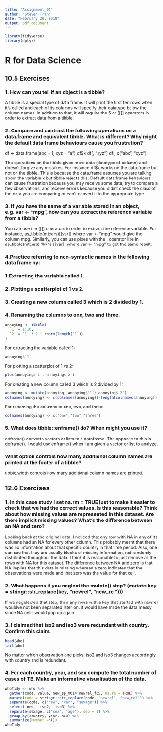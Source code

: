 ```yaml
---
title: "Assignment_04"
author: "Steven Tran"
date: "February 20, 2018"
output: pdf_document
---
```

```R
library(tidyverse)
library(dplyr)
```

# R for Data Science
## 10.5 Exercises
### 1. How can you tell if an object is a tibble?

A tibble is a special type of data frame. It will print the first ten rows when it's called and each of its columns will specify their datatype below the column names. In addition to that, it will require the $ or [[]] operators in order to extract data from a tibble.

### 2. Compare and contrast the following operations on a data.frame and equivalent tibble. What is different? Why might the default data frame behaviours cause you frustration?

df <- data.frame(abc = 1, xyz = "a")
df$x
df[, "xyz"]
df[, c("abc", "xyz")]

The operations on the tibble gives more data (datatype of column) and doesn't forgive any mistakes. For instance df$x works on the data.frame but not on the tibble. This is because the data.frame assumes you are talking about the variable x but tibble rejects this. Default data frame behaviours can cause frustration because you may receive some data, try to compare a few observations, and receive errors because you didn't check the class of the data you are comparing or can't convert it to the appropriate type. 

### 3. If you have the name of a variable stored in an object, e.g. var <- "mpg", how can you extract the reference variable from a tibble?

You can use the [[]] operators in order to extract the reference variable. For instance, as_tibble(mtcars)[[var]] where var <- "mpg" would give the column mpg. Similarly, you can use pipes with the . operator like in as_tibble(mtcars) %>% [[var]] where var <- "mpg" to get the same result. 

### 4.Practice referring to non-syntactic names in the following data frame by:

###   1.Extracting the variable called 1.

###   2. Plotting a scatterplot of 1 vs 2.

###   3. Creating a new column called 3 which is 2 divided by 1.

###   4. Renaming the columns to one, two and three.

```R
annoying <- tibble(
  `1` = 1:10,
  `2` = `1` * 2 + rnorm(length(`1`))
)
```
For extracting the variable called 1:
```R
annoying$`1`
```
For plotting a scatterplot of 1 vs 2:
```R
plot(annoying$'1', annoying$'2')
```
For creating a new column called 3 which is 2 divided by 1:
```R
annoying <- mutate(annoying, annoying$'1'/ annoying$'2')
colnames(annoying) <- c(colnames(annoying)[-length(colnames(annoying))],"3")
```
For renaming the columns to one, two, and three:
```R
colnames(annoying) <- c("one","two","three")
```

### 5. What does tibble::enframe() do? When might you use it?

enframe() converts vectors or lists to a dataframe. The opposite to this is deframe(). I would use enframe() when I am given a vector or list to analyze.

### What option controls how many additional column names are printed at the footer of a tibble?

tibble.width controls how many additional column names are printed.


## 12.6 Exercises
### 1. In this case study I set na.rm = TRUE just to make it easier to check that we had the correct values. Is this reasonable? Think about how missing values are represented in this dataset. Are there implicit missing values? What’s the difference between an NA and zero?

Looking back at the original data, I noticed that any row with NA in any of its columns had an NA for every other column. This probably meant that there was no information about that specific country in that time period. Also, one can see that they are usually blocks of missing information, not randomly distributed throughout the data.  I think it is reasonable to just remove all the rows with NA for this dataset. The difference between NA and zero is that NA implies that this data is missing whereas a zero indicates that the observations were made and that zero was the value for that cell.

### 2. What happens if you neglect the mutate() step? (mutate(key = stringr::str_replace(key, "newrel", "new_rel")))

If we negelected that step, then any rows with a key that started with newrel wouldve not been separated later on. It would have made the data messy since NA cells would pop up again. 

### 3. I claimed that iso2 and iso3 were redundant with country. Confirm this claim.

```R
head(who)
tail(who)
```

No matter which observation one picks, iso2 and iso3 changes accordingly with country and is redundant.

### 4. For each country, year, and sex compute the total number of cases of TB. Make an informative visualisation of the data.

```R
whoTidy <- who %>%
  gather(code, value, new_sp_m014:newrel_f65, na.rm = TRUE) %>% 
  mutate(code = stringr::str_replace(code, "newrel", "new_rel")) %>%
  separate(code, c("new", "var", "sexage")) %>% 
  select(-new, -iso2, -iso3) %>% 
  separate(sexage, c("sex", "age"), sep = 1) %>% 
  group_by(country, year, sex) %>% 
  summarize(Number =n())
whoTidy
```